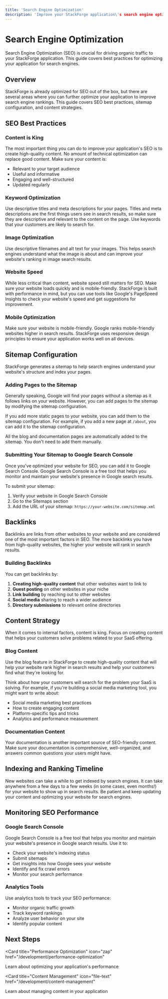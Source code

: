 ```yaml
---
title: 'Search Engine Optimization'
description: 'Improve your StackForge application\'s search engine optimization'
---
```


# Search Engine Optimization

Search Engine Optimization (SEO) is crucial for driving organic traffic to your StackForge application. This guide covers best practices for optimizing your application for search engines.

## Overview

StackForge is already optimized for SEO out of the box, but there are several areas where you can further optimize your application to improve search engine rankings. This guide covers SEO best practices, sitemap configuration, and content strategies.

## SEO Best Practices

### Content is King

The most important thing you can do to improve your application's SEO is to create high-quality content. No amount of technical optimization can replace good content. Make sure your content is:

- Relevant to your target audience
- Useful and informative
- Engaging and well-structured
- Updated regularly

### Keyword Optimization

Use descriptive titles and meta descriptions for your pages. Titles and meta descriptions are the first things users see in search results, so make sure they are descriptive and relevant to the content on the page. Use keywords that your customers are likely to search for.

### Image Optimization

Use descriptive filenames and alt text for your images. This helps search engines understand what the image is about and can improve your website's ranking in image search results.

### Website Speed

While less critical than content, website speed still matters for SEO. Make sure your website loads quickly and is mobile-friendly. StackForge is built with performance in mind, but you can use tools like Google's PageSpeed Insights to check your website's speed and get suggestions for improvement.

### Mobile Optimization

Make sure your website is mobile-friendly. Google ranks mobile-friendly websites higher in search results. StackForge uses responsive design principles to ensure your application works well on all devices.

## Sitemap Configuration

StackForge generates a sitemap to help search engines understand your website's structure and index your pages.

### Adding Pages to the Sitemap

Generally speaking, Google will find your pages without a sitemap as it follows links on your website. However, you can add pages to the sitemap by modifying the sitemap configuration.

If you add more static pages to your website, you can add them to the sitemap configuration. For example, if you add a new page at `/about`, you can add it to the sitemap configuration.

All the blog and documentation pages are automatically added to the sitemap. You don't need to add them manually.

### Submitting Your Sitemap to Google Search Console

Once you've optimized your website for SEO, you can add it to Google Search Console. Google Search Console is a free tool that helps you monitor and maintain your website's presence in Google search results.

To submit your sitemap:

1. Verify your website in Google Search Console
2. Go to the Sitemaps section
3. Add the URL of your sitemap: `https://your-website.com/sitemap.xml`

## Backlinks

Backlinks are links from other websites to your website and are considered one of the most important factors in SEO. The more backlinks you have from high-quality websites, the higher your website will rank in search results.

### Building Backlinks

You can get backlinks by:

1. **Creating high-quality content** that other websites want to link to
2. **Guest posting** on other websites in your niche
3. **Link building** by reaching out to other websites
4. **Social media** sharing to reach a wider audience
5. **Directory submissions** to relevant online directories

## Content Strategy

When it comes to internal factors, content is king. Focus on creating content that helps your customers solve problems related to your SaaS offering.

### Blog Content

Use the blog feature in StackForge to create high-quality content that will help your website rank higher in search results and help your customers find what they're looking for.

Think about how your customers will search for the problem your SaaS is solving. For example, if you're building a social media marketing tool, you might want to write about:

- Social media marketing best practices
- How to create engaging content
- Platform-specific tips and tricks
- Analytics and performance measurement

### Documentation Content

Your documentation is another important source of SEO-friendly content. Make sure your documentation is comprehensive, well-organized, and answers common questions your users might have.

## Indexing and Ranking Timeline

New websites can take a while to get indexed by search engines. It can take anywhere from a few days to a few weeks (in some cases, even months!) for your website to show up in search results. Be patient and keep updating your content and optimizing your website for search engines.

## Monitoring SEO Performance

### Google Search Console

Google Search Console is a free tool that helps you monitor and maintain your website's presence in Google search results. Use it to:

- Check your website's indexing status
- Submit sitemaps
- Get insights into how Google sees your website
- Identify and fix crawl errors
- Monitor your search performance

### Analytics Tools

Use analytics tools to track your SEO performance:

- Monitor organic traffic growth
- Track keyword rankings
- Analyze user behavior on your site
- Identify popular content

## Next Steps

<CardGroup cols={2}>

<Card
  title="Performance Optimization"
  icon="zap"
  href="/development/performance-optimization"
>
  Learn about optimizing your application's performance
</Card>

<Card
  title="Content Management"
  icon="file-text"
  href="/development/content-management"
>
  Learn about managing content in your application
</Card>

</CardGroup>
